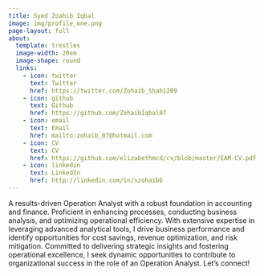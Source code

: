 ```yaml
---
title: Syed Zoahib Iqbal
image: img/profile_one.png
page-layout: full
about:
  template: trestles
  image-width: 20em
  image-shape: round
  links:
    - icon: twitter
      text: Twitter
      href: https://twitter.com/Zohaib_Shah1209
    - icon: github
      text: Github
      href: https://github.com/ZohaibIqbal07
    - icon: email
      text: Email
      href: mailto:zohaib_07@hotmail.com
    - icon: CV
      text: CV
      href: https://github.com/elizabethmcd/cv/blob/master/EAM-CV.pdf
    - icon: linkedin
      text: LinkedIn
      href: http://linkedin.com/in/szohaibb
---
```


A results-driven Operation Analyst with a robust
foundation in accounting and finance. Proficient in
enhancing processes, conducting business analysis,
and optimizing operational efficiency. With extensive
expertise in leveraging advanced analytical tools, I
drive business performance and identify opportunities
for cost savings, revenue optimization, and risk
mitigation. Committed to delivering strategic insights
and fostering operational excellence, I seek dynamic
opportunities to contribute to organizational success in
the role of an Operation Analyst. Let’s connect!

